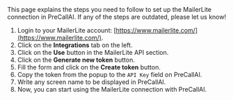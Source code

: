 
<Info>
    This page explains the steps you need to follow to set up the MailerLite
    connection in PreCallAI. If any of the steps are outdated, please let us know!
</Info>

1. Login to your MailerLite account: [https://www.mailerlite.com/](https://www.mailerlite.com/).
2. Click on the **Integrations** tab on the left.
3. Click on the **Use** button in the MailerLite API section.
4. Click on the **Generate new token** button.
5. Fill the form and click on the **Create token** button.
6. Copy the token from the popup to the `API Key` field on PreCallAI.
7. Write any screen name to be displayed in PreCallAI.
8. Now, you can start using the MailerLite connection with PreCallAI.
